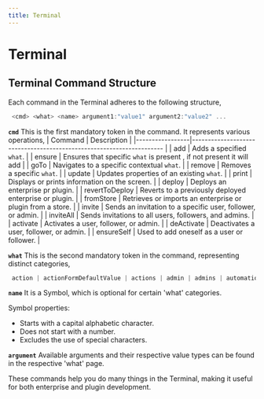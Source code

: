 ```yaml
---
title: Terminal
---
```


# Terminal

## Terminal Command Structure

Each command in the Terminal adheres to the following structure,
```js
 <cmd> <what> <name> argument1:"value1" argument2:"value2" ...
```


**`cmd`**  This is the first mandatory token in the command. It represents various operations,
| Command         | Description                                                          |
|-----------------|--------------------------------------------------------------------- |
| add             | Adds a specified `what`.               |
| ensure          | Ensures that specific `what` is present , if not present it will add  |
| goTo            | Navigates to a specific contextual `what`.                          |
| remove          | Removes a specific `what`.               |
| update          | Updates properties of an existing `what`.                           |
| print           | Displays or prints information on the screen.                       |
| deploy          | Deploys an enterprise pr plugin.                                    |
| revertToDeploy  | Reverts to a previously deployed enterprise or plugin.              |
| fromStore       | Retrieves or imports an enterprise or plugin from a store.          |
| invite          | Sends an invitation to a specific user, follower, or admin.         |
| inviteAll       | Sends invitations to all users, followers, and admins.              |
| activate        | Activates a user, follower, or admin.                               |
| deActivate      | Deactivates a user, follower, or admin.                             |
| ensureSelf      | Used to add oneself as a user or follower. |



**`what`**  This is the second mandatory token in the command, representing distinct categories,
```js
 action | actionFormDefaultValue | actions | admin | admins | automation | automationEvent | automationStep | automationStepFormula | automations | deeplink | deeplinkProp | deeplinks | deployConfig | deployEntPlugin | deployEntPluginConfigFormValue | deployVar | driveSettings | driveSheet | driveSheets | entPlugin | entPlugins | enterprise | field | fieldPermission | fieldProp | fieldRefOverlayLayout | follower | followers | form | formFormula | formLayoutContent | formLayoutFooter | formLayoutHeader | formLayoutWatermark | formMenu | formPermission | formProp | formVisibilityAction | formVisibilityCondition | formVisibilityRule | forms | gotoCtx | grid | gridLayout | gridLayoutCardItem | gridLayoutListItem | gridLayoutTableFooter | gridLayoutTableHeader | gridMenu | gridMenuRow | gridPermission | gridProp | group | groupAction | groups | plugin | pluginApi | pluginResource | prompt | promptConfig | prompts | report | reports | role | roles | section | sectionMenu | sectionPermission | sectionProp | spreadsheet | spreadsheetLayout | spreadsheetLayoutCardItem | spreadsheetLayoutListItem | spreadsheetPartition | spreadsheetPermission | spreadsheetPermissionForwardGroups | spreadsheetPermissionForwardRoles | spreadsheets | translation | translations | user | users | validations | variableMapOfTextKeyValue | variableMappingField | variableMappingGrid | variable | variables
```

**`name`**  It is a Symbol, which is optional for certain 'what' categories.

Symbol properties:
- Starts with a capital alphabetic character.
- Does not start with a number.
- Excludes the use of special characters.

**`argument`**  Available arguments and their respective value types can be found in the respective 'what' page.

These commands help you do many things in the Terminal, making it useful for both enterprise and plugin development.
